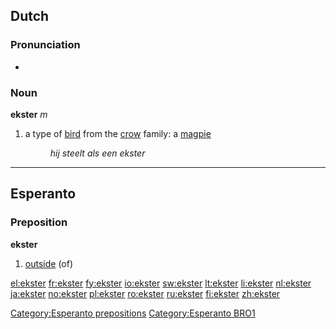 ==Dutch==
===Pronunciation===
*{{audio|Nl-ekster.ogg|audio}}

===Noun===
'''ekster''' ''m''

# a type of [[bird]] from the [[crow]] family: a [[magpie]]
#:''hij steelt als een ekster''

----

==Esperanto==
===Preposition===
'''ekster'''
# [[outside]] (of)
[[Category:Esperanto prepositions]]
[[Category:Esperanto BRO1]]

[[el:ekster]]
[[fr:ekster]]
[[fy:ekster]]
[[io:ekster]]
[[sw:ekster]]
[[lt:ekster]]
[[li:ekster]]
[[nl:ekster]]
[[ja:ekster]]
[[no:ekster]]
[[pl:ekster]]
[[ro:ekster]]
[[ru:ekster]]
[[fi:ekster]]
[[zh:ekster]]